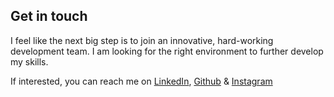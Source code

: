 ## Get in touch

I feel like the next big step is to join an innovative, hard-working development team. I am looking for the right environment to further develop my skills.

If interested, you can reach me on [LinkedIn](https://www.linkedin.com/in/yann-dubois-88665992/ "LinkedIn"), [Github](https://github.com/YannYves "Github") & [Instagram](https://www.instagram.com/ian.dbs/?hl=en "Instagram")
